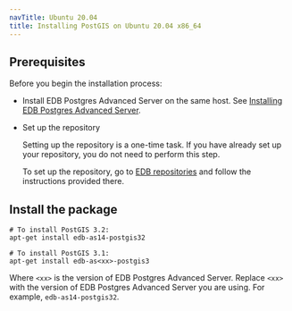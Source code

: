```yaml
---
navTitle: Ubuntu 20.04
title: Installing PostGIS on Ubuntu 20.04 x86_64
---
```


## Prerequisites

Before you begin the installation process:

- Install EDB Postgres Advanced Server on the same host. See [Installing EDB Postgres Advanced Server](/epas/latest/epas_inst_linux).

- Set up the repository

  Setting up the repository is a one-time task. If you have already set up your repository, you do not need to perform this step.

  To set up the repository, go to [EDB repositories](https://www.enterprisedb.com/repos-downloads) and follow the instructions provided there.

## Install the package

```shell
# To install PostGIS 3.2:
apt-get install edb-as14-postgis32

# To install PostGIS 3.1:
apt-get install edb-as<xx>-postgis3
```

Where `<xx>` is the version of EDB Postgres Advanced Server. Replace `<xx>` with the version of EDB Postgres Advanced Server you are using. For example, `edb-as14-postgis32`.
